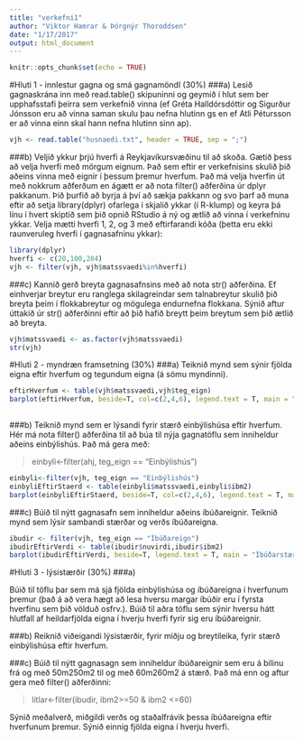 ```yaml
---
title: "verkefni1"
author: "Viktor Hamrar & Þórgnýr Thoroddsen"
date: "1/17/2017"
output: html_document
---
```


```r
knitr::opts_chunk$set(echo = TRUE)
```

#Hluti 1 - innlestur gagna og smá gagnamöndl (30%)
###a)
Lesið gagnaskrána inn með read.table() skipuninni og geymið í hlut sem ber upphafsstafi þeirra sem verkefnið vinna (ef Gréta Halldórsdóttir og Sigurður Jónsson eru að vinna saman skulu þau nefna hlutinn gs en ef Atli Pétursson er að vinna einn skal hann nefna hlutinn sinn ap).
```r
vjh <- read.table("husnaedi.txt", header = TRUE, sep = ";")
```
 
###b)
Veljið ykkur þrjú hverfi á Reykjavíkursvæðinu til að skoða. Gætið þess að velja hverfi með mörgum eignum. Það sem eftir er verkefnisins skulið þið aðeins vinna með eignir í þessum þremur hverfum. Það má velja hverfin út með nokkrum aðferðum en ágætt er að nota filter() aðferðina úr dplyr pakkanum. Þið þurfið að byrja á því að sækja pakkann og svo þarf að muna eftir að setja library(dplyr) ofarlega í skjalið ykkar (í R-klump) og keyra þá línu í hvert skiptið sem þið opnið RStudio á ný og ætlið að vinna í verkefninu ykkar. Velja mætti hverfi 1, 2, og 3 með eftirfarandi kóða (þetta eru ekki raunveruleg hverfi í gagnasafninu ykkar):
```r
library(dplyr)
hverfi <- c(20,100,284)
vjh <- filter(vjh, vjh$matssvaedi%in%hverfi)
```
 
###c)
Kannið gerð breyta gagnasafnsins með að nota str() aðferðina. Ef einhverjar breytur eru ranglega skilagreindar sem talnabreytur skulið þið breyta þeim í flokkabreytur og mögulega endurnefna flokkana. Sýnið aftur úttakið úr str() aðferðinni eftir að þið hafið breytt þeim breytum sem þið ætlið að breyta.
 
```r
vjh$matssvaedi <- as.factor(vjh$matssvaedi)
str(vjh)
```
 
 
 
#Hluti 2 - myndræn framsetning (30%)
###a)
Teiknið mynd sem sýnir fjölda eigna eftir hverfum og tegundum eigna (á sömu myndinni).
```r
 
eftirHverfum <- table(vjh$matssvaedi,vjh$teg_eign)
barplot(eftirHverfum, beside=T, col=c(2,4,6), legend.text = T, main = "Fjöldi eigna eftir hverfum")
 
```
###b)
Teiknið mynd sem er lýsandi fyrir stærð einbýlishúsa eftir hverfum. Hér má nota filter() aðferðina til að búa til nýja gagnatöflu sem inniheldur aðeins einbýlishús. Það má gera með:
 
> einbyli<-filter(ahj, teg_eign == "Einbýlishús")
 
```r
einbyli<-filter(vjh, teg_eign == "Einbýlishús")
einbyliEftirStaerd <- table(einbyli$matssvaedi,einbyli$ibm2)
barplot(einbyliEftirStaerd, beside=T, col=c(2,4,6), legend.text = T, main = "Stærð eigna(m2) eftir hverfum")
```
 
###c)
Búið til nýtt gagnasafn sem inniheldur aðeins íbúðareignir. Teiknið mynd sem lýsir sambandi stærðar og verðs íbúðareigna.
```r
ibudir <- filter(vjh, teg_eign == "Íbúðareign")
ibudirEftirVerdi <- table(ibudir$nuvirdi,ibudir$ibm2)
barplot(ibudirEftirVerdi, beside=T, legend.text = T, main = "Íbúðarstærð eftir verði")
```
 
 
#Hluti 3 - lýsistærðir (30%)
###a)
 
Búið til töflu þar sem má sjá fjölda einbýlishúsa og íbúðareigna í hverfunum þremur (það á að vera hægt að lesa hversu margar íbúðir eru í fyrsta hverfinu sem þið völduð osfrv.). Búið til aðra töflu sem sýnir hversu hátt hlutfall af heildarfjölda eigna í hverju hverfi fyrir sig eru íbúðareignir.
 
###b)
Reiknið viðeigandi lýsistærðir, fyrir miðju og breytileika, fyrir stærð einbýlishúsa eftir hverfum.
 
###c)
Búið til nýtt gagnasagn sem inniheldur íbúðareignir sem eru á bilinu frá og með 50m250m2 til og með 60m260m2 á stærð. Það má enn og aftur gera með filter() aðferðinni:
 
> litlar<-filter(ibudir, ibm2>=50 & ibm2 <=60)
 
Sýnið meðalverð, miðgildi verðs og staðalfrávik þessa íbúðareigna eftir hverfunum þremur. Sýnið einnig fjölda eigna í hverju hverfi.